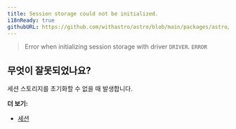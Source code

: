 ```yaml
---
title: Session storage could not be initialized.
i18nReady: true
githubURL: https://github.com/withastro/astro/blob/main/packages/astro/src/core/errors/errors-data.ts
---
```


> Error when initializing session storage with driver `DRIVER`. `ERROR`

## 무엇이 잘못되었나요?
세션 스토리지를 초기화할 수 없을 때 발생합니다.

**더 보기:**
- [세션](/ko/guides/sessions/)
